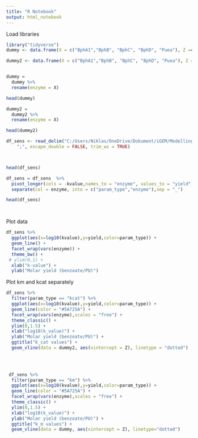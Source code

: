 ---
title: "R Notebook"
output: html_notebook
---

Load libraries
```{r}
library("tidyverse")
dummy <- data.frame(X = c("BphA1","BphB", "BphC", "BphD", "Puea"), Z =c(log10(0.018),log10(0.0031),log10(0.001),log10(0.0046),log10(10)))

dummy2 <- data.frame(X = c("BphA1","BphB", "BphC", "BphD", "Puea"), Z =c(log10(1.1),log10(0.38),log10(100),log10(100),log10(10)))


dummy = 
  dummy %>% 
  rename(enzyme = X)

head(dummy)

dummy2 =
  dummy2 %>%
  rename(enzyme = X)

head(dummy2)

```

```{r}
df_sens <- read_delim("C:/Users/Niklas/OneDrive/Dokument/iGEM/Modelling/R/sens_analysis_log.csv",
    ";", escape_double = FALSE, trim_ws = TRUE)



head(df_sens)
```

```{r}
df_sens = df_sens  %>% 
  pivot_longer(cols = -kvalue,names_to = "enzyme", values_to = "yield") %>% 
  separate(col = enzyme, into = c("param_type","enzyme"),sep = "_")

head(df_sens)




```

Plot data
```{r}
df_sens %>% 
  ggplot(aes(x=log10(kvalue),y=yield,color=param_type)) +
  geom_line() +
  facet_wrap(vars(enzyme)) +
  theme_bw() +
 # ylim(0,1) +
  xlab("k-value") +
  ylab("Molar yield (benzoate/PU)")

```

Plot km and kcat separately
```{r}
df_sens %>% 
  filter(param_type == "kcat") %>% 
  ggplot(aes(x=log10(kvalue),y=yield,color=param_type)) +
  geom_line(color = "#5A725A") +
  facet_wrap(vars(enzyme),scales = "free") +
  theme_classic() +
  ylim(0,1.5) +
  xlab("log10(k_value)") +
  ylab("Molar yield (benzoate/PU)") +
  ggtitle("k_cat values") +
  geom_vline(data = dummy2, aes(xintercept = Z), linetype = "dotted") 
 

  

 df_sens %>% 
  filter(param_type == "km") %>% 
  ggplot(aes(x=log10(kvalue),y=yield,color=param_type)) +
  geom_line(color = "#5A725A") +
  facet_wrap(vars(enzyme),scales = "free") +
  theme_classic() +
  ylim(0,1.5) +
  xlab("log10(k_value)") +
  ylab("Molar yield (benzoate/PU)") +
  ggtitle("k_m values") +
  geom_vline(data = dummy, aes(xintercept = Z), linetype="dotted") 
  
  


  
  


```

